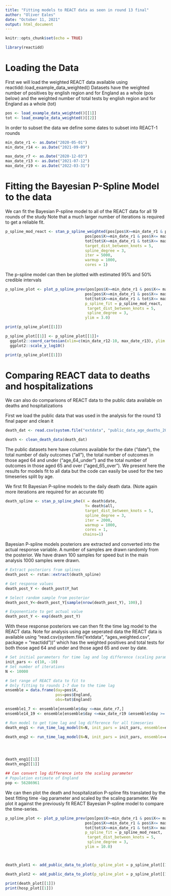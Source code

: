 ```yaml
---
title: "Fitting models to REACT data as seen in round 13 final"
author: "Oliver Eales"
date: "October 11, 2021"
output: html_document
---
```


```r
knitr::opts_chunk$set(echo = TRUE)
```

```r
library(reactidd)
```

# Loading the Data
First we will load the weighted REACT data available using reactidd::load_example_data_weighted() 
Datasets have the weighted number of positives by english region and for England as a whole (pos below)
and the weighted number of total tests by english region and for England as a whole (tot)

```r
pos <- load_example_data_weighted()[[1]]
tot <- load_example_data_weighted()[[2]]
```

In order to subset the data we define some dates to subset into REACT-1 rounds
```r
min_date_r1 <- as.Date("2020-05-01")
min_date_r14 <- as.Date("2021-09-09")

max_date_r7 <- as.Date("2020-12-03")
max_date_r13 <- as.Date("2021-07-12")
max_date_r19 <- as.Date("2022-03-31")
```



# Fitting the Bayesian P-Spline Model to the data
We can fit the Bayesian P-spline model to all of the REACT data for all 19 rounds of the study
Note that a much larger number of iterations is required to get a reliable fit.

```r
p_spline_mod_react <- stan_p_spline_weighted(pos[pos$X>=min_date_r1 & pos$X<= max_date_r19,]$X,
                                   pos[pos$X>=min_date_r1 & pos$X<= max_date_r19,]$England,
                                   tot[tot$X>=min_date_r1 & tot$X<= max_date_r19,]$England,
                                   target_dist_between_knots = 5,
                                   spline_degree = 3,
                                   iter = 5000,
                                   warmup = 1000,
                                   cores = 1)


```








The p-spline model can then be plotted with estimated 95% and 50% credible intervals
```r
p_spline_plot <- plot_p_spline_prev(pos[pos$X>=min_date_r1 & pos$X<= max_date_r13,]$X,
                                   pos[pos$X>=min_date_r1 & pos$X<= max_date_r13,]$England,
                                   tot[tot$X>=min_date_r1 & tot$X<= max_date_r13,]$England,
                                   p_spline_fit = p_spline_mod_react, 
                                    target_dist_between_knots = 5,
                                    spline_degree = 3,
                                   ylim = 3.0)

print(p_spline_plot[[1]])

p_spline_plot[[1]] <- p_spline_plot[[1]]+
  ggplot2::coord_cartesian(xlim=c(min_date_r12-10, max_date_r13), ylim = c(0.01,3))+
  ggplot2::scale_y_log10()

print(p_spline_plot[[1]])


```

# Comparing REACT data to deaths and hospitalizations
We can also do comparisons of REACT data to the public data available on deaths and hospitalizations

First we load the public data that was used in the analysis for the round 13 final paper and clean it

```r
death_dat <- read.csv(system.file("extdata", "public_data_age_deaths_2021-07-19.csv", package = "reactidd"))

death <- clean_death_data(death_dat)

```

The public datasets here have columns available for the date ("date"), the total number of daily outcomes ("all"), the total number of outcomes in those aged 64 and under ("age_64_under")  and the total number of outcomes in those aged 65 and over ("aged_65_over"). 
We present here the results for models fit to all data but the code can easily be used for the two timeseries split by age.

We first fit Bayesian P-spline models to the daily death data. (Note again more iterations are required for an accurate fit)

```r
death_spline <- stan_p_spline_phe(X = death$date,
                                   Y= death$all,
                                   target_dist_between_knots = 5,
                                   spline_degree = 3,
                                   iter = 2000,
                                   warmup = 1000,
                                   cores = 1,
                                  chains=1)


```

Bayesian P-spline models posteriors are extracted and converted into the actual response variable. A number of samples are drawn randomly from the posterior. We have drawn 100 samples for speed but in the main analysis 1000 samples were drawn.
```r

# Extract posteriors from splines
death_post <- rstan::extract(death_spline)

# Get response values
death_post_Y <- death_post$Y_hat

# Select random sample from posterior
death_post_Y<-death_post_Y[sample(nrow(death_post_Y), 100),]

# Exponentiate to get actual value
death_post_Y <- exp(death_post_Y)
```

With these response posteriors we can then fit the time lag model to the REACT data. Note for analysis using age seperated data the REACT data is available using "read.csv(system.file("extdata", "ages_weighted.csv", package = "reactidd"))" which has the weighted positives and total tests for both those aged 64 and under and those aged 65 and over by date.

```r

# Set initial parameters for time lag and log difference (scaling parameter)
init_pars <- c(10, -10)
# Set number of iterations 
N <- 10000

# Set range of REACT data to fit to
# Only fitting to rounds 1-7 due to the time lag
ensemble = data.frame(day=pos$X,
                      pos=pos$England,
                      obs=tot$England)

ensemble1_7 <- ensemble[ensemble$day <=max_date_r7,]
ensemble14_19 <- ensemble[ensemble$day <=max_date_r19 &ensemble$day >= min_date_r14,]

# Run model to get time lag and log difference for all timeseries
death_eng1 <- run_time_lag_model(N=N, init_pars = init_pars, ensemble=ensemble1_7,  dates=death$date , ENG = death_post_Y, burnin=2000,name="All", rounds = "Rounds 1-7", data_source = "Deaths")

death_eng2 <- run_time_lag_model(N=N, init_pars = init_pars, ensemble=ensemble14_19,  dates=death$date , ENG = death_post_Y, burnin=2000,name="All", rounds = "Rounds 14-19", data_source = "Deaths")




death_eng1[[1]]
death_eng2[[1]]

## Can convert log difference into the scaling parameter 
# Population estimate of England
pop <- 56286961
```

We can then plot the death and hospitalization P-spline fits translated by the best fitting time -lag parameter and scaled by the scaling parameter.
We plot it against the previously fit REACT Bayesian P-spline model to compare the time-series.

```r


p_spline_plot <- plot_p_spline_prev(pos[pos$X>=min_date_r1 & pos$X<= max_date_r19,]$X,
                                   pos[pos$X>=min_date_r1 & pos$X<= max_date_r19,]$England,
                                   tot[tot$X>=min_date_r1 & tot$X<= max_date_r19,]$England,
                                   p_spline_fit = p_spline_mod_react, 
                                    target_dist_between_knots = 5,
                                    spline_degree = 3,
                                   ylim = 10.0)



death_plot1 <- add_public_data_to_plot(p_spline_plot = p_spline_plot[[1]], Y_array = death_post_Y, table_eng = death_eng1[[1]], X=death$date, dat = death)

death_plot2 <- add_public_data_to_plot(p_spline_plot = p_spline_plot[[1]], Y_array = death_post_Y, table_eng = death_eng1[[1]], X=death$date, dat = death)

print(death_plot[[1]])
print(hosp_plot[[1]])


```

